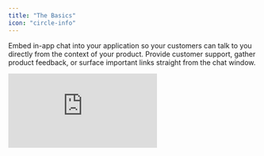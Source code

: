 ```yaml
---
title: "The Basics"
icon: "circle-info"
---
```


Embed in-app chat into your application so your customers can talk to you directly from the context of your product. Provide customer support, gather product feedback, or surface important links straight from the chat window.

<iframe
  width={560}
  height={315}
  src="https://www.loom.com/embed/fd26a6f172d3466b85a0a55578a8a2e4?sid=7d965ad1-7ff1-405b-8013-4043c0cf36bd"
  title="Pylon's In-App Chat"
  frameBorder={0}
  allow="accelerometer; autoplay; clipboard-write; encrypted-media; gyroscope; picture-in-picture"
  controls=""
  webkitallowfullscreen=""
  mozallowfullscreen=""
  allowFullScreen=""
/>

## Use Cases

For each of these use cases, you can leverage many of the workflows and settings you've already set in the rest of Pylon to provide a consistent experience for you and your Customer.

<CardGroup cols={1}>
  <Card title="Chat Conversations" icon="message-captions" color="#ea5a0c">
    Chat directly with your customer to provide support and gather product
    feedback right from your app. Leverage the Kanban board to seamlessly track and handle longer running chat
    conversations from your existing workflow.

  </Card>
  <Card title="Broadcasts" icon="megaphone" color="#16a34a">
    Push product updates directly in the app where and when it's most relevant to your customer. Deliver the same broadcast across your Slack channels and your app to provide multiple touchpoints for the same product update.

  </Card>
  <Card title="Links" icon="link" color="#0285c7">
    Showcase helpful links like documentation, status pages, and community
    links, straight from the chat window. Reuse the channel bookmarks you've already set in your customer channels.
  </Card>
</CardGroup>

## Slack-like Collaboration

This is much more collaborative than an ordinary 1:1 chat support. Messages will sync to your shared customer channel where the rest of your team and your customer's team can respond to the question.

<Frame>
  <img src="/images/chat-sync.png" />
</Frame>

If only admin users are in the shared channel and no end users, syncing chat conversations to the channel will give your admin users visibility into what their team is asking and allow them to answer questions directly, essentially promoting your champion to support.

For customers without a shared channel i.e. self-serve customers, sync messages to a support channel where your team can collaborate and respond directly from Slack. No need to hop into another product to quickly answer the question.
